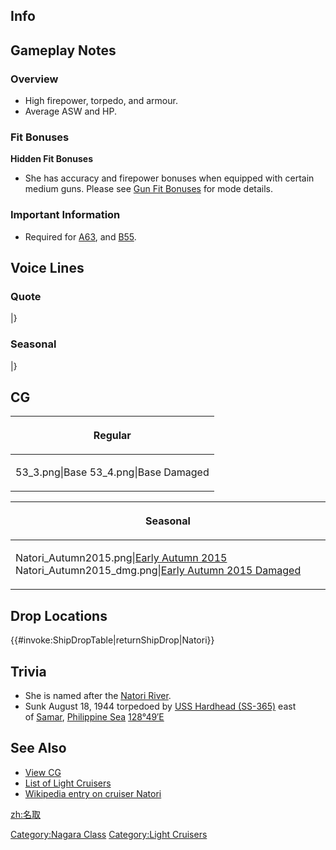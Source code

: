 ==Info==
{{KanmusuInfo|ID=044}}
{{KanmusuInfo|ID=044a}}

==Gameplay Notes==
===Overview===
* High firepower, torpedo, and armour.
* Average ASW and HP.

===Fit Bonuses===
{{:{{BASEPAGENAME}}/Equipment Bonuses}}
{{clear}}

'''Hidden Fit Bonuses'''
* She has accuracy and firepower bonuses when equipped with certain medium guns. Please see [[Gun Fit Bonuses]] for mode details.

===Important Information===
* Required for [[Quests#A63|A63]], and [[Quests#B55|B55]].

==Voice Lines==
===Quote===
{{ShipquoteHeader}}
{{ShipquoteKai
|scenario = Introduction
|origin = 名取といいます…ご迷惑をお掛けしないよう、頑張ります
|translation = My name is Natori... I'll try my best to not cause you trouble.
|audio = Natori-Introduction.ogg
}}
{{ShipquoteKai
|scenario = Library
|origin = 長良型3番艦の名取です。
ちょっと古いモデルっていわれるけれど、高速軽巡洋艦として使い方はあるはず…
そ、そう、水雷戦隊には、ぜひ配属してくださいね。が、頑張りますから！
|translation = I'm the 3rd ship of the Nagara-class, Natori.
Even though I'm an older model, I think I can still be of use as a high speed light cruiser...
Th-that's right, please assign me to a torpedo squadron. I-I'll do my best!
|audio = Natori-Library.ogg
}}
{{ShipquoteKai
|scenario = Secretary 1
|origin = はっ…な、なんでしょうか…？
|translation = Ha... Wh-what is it...?
|audio = Natori-Secretary_1.ogg
}}
{{ShipquoteKai
|scenario = Secretary 2
|origin = ふぁっ…命令ですか…？
|translation = Wha... Is it an order?
|audio = Natori-Secretary_2.ogg
}}
{{ShipquoteKai
|scenario = Secretary 3
|origin = こ、これは…気合を入れろっていうことですよね。頑張ります、提督さん！
|translation = I-is this... what you call a 'psyching up'? I'll do my best, Admiral!
|audio = Natori-Secretary_3.ogg
}}
{{ShipquoteKai
|scenario = Secretary Idle 
|kai = yes
|origin = 提督さん、お忙しそう…。この間に、私が身の回りを整理して差し上げよう。えっと…これは…ここで…これは…ここ。あと、これは…ふぇ？こ、これは…えっと…
|translation = You look busy, Admiral... I'll just use this time to organise your belongings. Ummm... This goes... here... This... over there... Then this... Huh? Th-this is... Ummm...
|audio = Natori Kai Idle.mp3
}}
{{ShipquoteKai
|scenario = Wedding
|origin =提督さんも、本当は戦いが好きじゃないんですね？安心しました。提督…いえ…ぁ、あなたのために…もっと、がんばります。 	
|translation = You really don't like to fight either right, Admiral? That's a relief. Admiral... No... For you... I'll work even harder.
|audio = Natori-Wedding.ogg
}}
{{ShipquoteKai
|scenario = Player's Score
|origin = 提督に…ご連絡です…
|translation = It's a... message for you, Admiral...
|audio = Natori-Looking_At_Scores.ogg
}}
{{ShipquoteKai
|scenario = Joining the Fleet
|origin = 私に呼び出しがかかるなんて・・・え！？出撃！？
|translation = Did you call for me... Eh!? A sortie!?
|audio = Natori-Joining_A_Fleet.ogg
}}
{{ShipquoteKai
|scenario = Equipment 1
|origin = あ、あの…ありがとうございます。<ref>Shared with Supply before Kai.</ref>
|translation = U-umm... Thank you very much.
|audio = Natori-Equipment_1.ogg
}}
{{ShipquoteKai
|scenario = Equipment 2
|origin = 近代化改修…んっ…すみません…！古くって…
|translation = Modernisation... Ngh... I'm sorry...! It's because I'm old...
|audio = Natori-Equipment_2.ogg
}}
{{ShipquoteKai
|scenario = Equipment 3
|origin = ふぁっ！やりました！では、私はこれで…<ref>Shared with Secretary Married.</ref>
|translation = Yeah! I did it! Now I can...
|audio = Natori-Equipment_3.ogg
}}
{{ShipquoteKai
|scenario = Supply
|kai = yes
|origin =  あの…あっ、ありがとうございます。
|translation = Ummm... Th-thank you very much.
|audio = Natori Kai Resupply.mp3
}}
{{ShipquoteKai
|scenario = Docking (Minor Damage)
|origin = 少し、直してきますね。
|translation = I'm going for minor repairs.
|audio = Natori-Docking_Minor.ogg
}}
{{ShipquoteKai
|scenario = Docking (Major Damage)
|origin = たくさん、直してきますね。
|translation = I'm going for major repairs.
|audio = Natori-Docking_Major.ogg
}}
{{ShipquoteKai
|scenario = Construction
|origin = 新しい仲間が…それでは…私はこれで…
|translation = A new comrade has... Well... that's all from me...
|audio = Natori-Construction.ogg
}}
{{ShipquoteKai
|scenario = Returning from Sortie
|origin = 作戦完了した艦隊が帰投しました。では、私はこれで…
|translation = A fleet that has finished their operation has returned to port. Now that's all from me...
|audio = Natori-Returning_From_Sortie.ogg
}}
{{ShipquoteKai
|scenario = Starting a Sortie
|origin = 水雷船隊の皆さん、しゅ・・・出撃です 。
|translation = Everyone in the torpedo squadron, so...sortie.
|audio = Natori-Starting_A_Sortie.ogg
}}
{{ShipquoteKai
|scenario = Starting a Battle
|origin = て、敵艦見ゆ！…ってほんとに実戦！？
|translation = E-enemy ships spotted! ...Wait, we're really fighting!? 
|audio = Natori-Battle_Start.ogg
}}
{{ShipquoteKai
|scenario = Attack
|origin = 当たってくださ～い！
|translation = Please hit!! 
|audio = Natori-Attack.ogg
}}
{{ShipquoteKai
|scenario = Daytime Spotting/ Night Battle Attack
|origin = 砲雷撃戦…大丈夫…訓練はしてるし…
|translation = Combat... it's fine... I've practiced... 
|audio = Natori-Night_Attack.ogg
}}
{{ShipquoteKai
|scenario = Night Battle
|origin =  や、夜戦だけは…得意なんです、私！
|translation = I-I'm only good at... night battles!
|audio = Natori-Night_Battle.ogg
}}
{{ShipquoteKai
|scenario = MVP
|origin = へっ！？一番頑張ったのが私ですか…！？褒めてもらってもいいの…？…ありがとう…
|translation = Eh!? I'm the one who worked the hardest...!? Can I get praised...? ...Thank you... 
|audio = Natori-MVP.ogg
}}
{{ShipquoteKai
|scenario = Minor Damage 1
|origin = ふわぁっ！やだぁ…
|translation = Whaa! Nooo... 
|audio = Natori-Minor_Damage_1.ogg
}}
{{ShipquoteKai
|scenario = Minor Damage 2
|origin = ふえぇ？　燃えてる？　助けて～
|translation = *sob*! I-I'm on fire? Help meeeee! 
|audio = Natori-Minor_Damage_2.ogg
}}
{{ShipquoteKai
|scenario = Major Damage
|origin = みんな、どこ行ったの…？ふえぇ～……。
|translation = Everyone... where did you all go...? *sob*  
|audio = Natori-Major_Damage.ogg
}}
{{ShipquoteKai
|scenario = Sunk
|origin = 私もたくさん沈めちゃったから…これも、仕方ないかも…ね… 	
|translation = I've sunk a lot of ships already... I guess... this was inevitable... 
|audio = Natori-Sunk.ogg
}}
|} <references/>

{{clear}}

===Seasonal===
{{SeasonalHeaderOld}}
{{SeasonalQuote
|scenario = [[Seasonal/Christmas_2016|Christmas 2016]]
|origin = 本当にケーキ、美味しい。あぁ、五十鈴姉、これ、食べてみた？って、あぁ…結構食べてるのね。えぇ、ふぇぇ？！大丈夫？
|translation =	This cake is really delicious. Ah, have you tried some, Isuzu-nee? Oh, ah… You’ve had your fill. Eh, eeeeeh?! Are you alright?
|audio = Natori_Christmas_2016_Sec1.mp3
|notes = 
}}
{{SeasonalQuote
|scenario = [[Seasonal/New_Year_2017|New Year 2017]]
|origin = 提督さん、新年、あけましておめでとうございます！おぉ、本年も、艦隊をどうぞ、よろしくお願い申し上げます。
|translation =	Happy New Year, Admiral. Oh, please continue to look after the fleet next year.
|audio = Natori New Year 2017 Sec1.mp3
|notes = 
}}
{{SeasonalQuote
|scenario = [[Seasonal/Setsubun_2017|Setsubun 2017]]
|origin = 豆まきですね。五水戦の鬼役は…あぁ、ふぁっ！わ、私？あぁ、やだぁ、いた、痛い！痛いからぁ。や、やめてぇ！ふぇぇ、たすけてぇ！！
|translation = It’s time to throw the beans. The Oni for DesRon5 is… Ah, whaaa! M-me? Ah, no, ow, ouch! That hurts. St-stop that! Waaah, save me!!
|audio = Natori_Setsubun_2017.mp3
|notes = 
}}
{{SeasonalQuote
|scenario = [[Seasonal/Valentine%27s_Day_2017|Valentine’s Day 2017]]
|origin = あ、あの…あの、提督さん。…こちらを…あの、私作ってみたので。あの…
|translation =	Uh-umm… Ummm, Admiral. …I tried… Ummm, I tried making this. Umm…
|audio = Natori_Valentine_Sec1.mp3
|notes = 
}}
{{SeasonalQuote
|scenario = [[Seasonal/White_Day_2017|White Day 2017]]
|origin = て、提督さん、これは…あの…チョコレートのお返し？うわぁ！あの、ありがとうございます。た、大切にいただきます。
|translation =	A-admiral, is this… umm… in return for the chocolates? Wow! Umm, thank you very much! I-I’ll savour them!
|audio = Natori_White_Day_2017.mp3
|notes = 
}}
{{SeasonalQuote
|scenario = [[Seasonal/Fourth_Anniversary|4th Anniversary]]
|origin = 艦隊は、四周年を迎えました。提督…さん、いつも、本当にありがとうございます。私…がんばります！はい！
|translation =	The fleet is celebrating it’s 4th Anniversary. Thank… you so much for everything, Admiral. I’ll… do my best! Yes!
|audio = Natori_4th_Anniversary_Sec1_2017.mp3
|notes = 
}}
{{SeasonalQuote
|scenario = [[Seasonal/Fifth_Anniversary|5th Anniversary]]
|origin = 艦隊は…艦隊は、五周年を迎えました。提督さん、いつも本当にありがとうございます。私、これからもがんばります。はい！
|translation = The fleet… the fleet is celebrating it’s 5th Anniversary. Thank you so much for everything, Admiral. I’ll keep doing my best. Yes!
|audio = Natori_5th_Anniversary_Sec1.mp3
|notes = 
}}
{{SeasonalQuote
|scenario = [[Seasonal/Seventh_Anniversary|7th Anniversary]]
|origin = 提督さん、いつもお疲れさまです。今日は私たち、艦隊にとって、特別な日。ご一緒できて、私幸…あぁ、光栄です。
|translation =	Admiral, thanks for all your work. Today is a special day for us and the fleet. I'm happ... honoured to spend today with you.
|audio = Natori_7th_Anniversary_Secretary_1.mp3
|notes = 
}}
|}<references/>

{{Clear}}

==CG==
{| class="mw-collapsible mw-collapsed wikitable" style="width: 100%;"
!Regular
|-
|<gallery>
53_3.png|Base
53_4.png|Base Damaged
</gallery>
|}

{| class="mw-collapsible mw-collapsed wikitable" style="width: 100%;"
!Seasonal
|-
|<gallery>
Natori_Autumn2015.png|[[ Seasonal/Early_Autumn_2015_Seasonal_Update|Early Autumn 2015]]
Natori_Autumn2015_dmg.png|[[ Seasonal/Early_Autumn_2015_Seasonal_Update|Early Autumn 2015 Damaged]]
</gallery>
|}

==Drop Locations==
{{#invoke:ShipDropTable|returnShipDrop|Natori}}

==Trivia==
*She is named after the [https://en.wikipedia.org/wiki/Natori_River Natori River].
*Sunk August 18, 1944 torpedoed by [http://en.wikipedia.org/wiki/USS_Hardhead_(SS-365) USS Hardhead (SS-365)] east of [http://en.wikipedia.org/wiki/Samar Samar], [http://en.wikipedia.org/wiki/Philippine_Sea Philippine Sea] [http://tools.wmflabs.org/geohack/geohack.php?pagename=Japanese_cruiser_Natori&params=12_29_N_128_49_E_12°29′N 128°49′E]

==See Also==
*[[{{PAGENAME}}/Gallery|View {{PAGENAME}} CG]]
*[[EliteCL|List of Light Cruisers]]
*[[wikipedia:Japanese_cruiser_Natori|Wikipedia entry on cruiser Natori]]
{{shiplist}}
[[Category:Nagara Class]]
[[Category:Light Cruisers]]
[[zh:名取]]